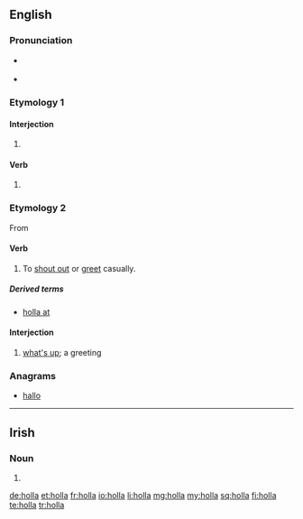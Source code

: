 {{also|höllä}}
==English==

===Pronunciation===
* {{a|UK}} {{IPA|/ˈhɒlə/|lang=en}}
* {{a|US}} {{IPA|/ˈhɑlə/|lang=en}}

===Etymology 1===

====Interjection====
{{en-interj}}

# {{alternative form of|hollo|lang=en}}

====Verb====
{{en-verb}}

# {{alternative form of|hollo|lang=en}}

===Etymology 2===
From {{term|holler|lang=en}}

====Verb====
{{en-verb}}

# {{context|colloquial|lang=en}} To [[shout out]] or [[greet]] casually.

=====Derived terms=====
* [[holla at]]

====Interjection====
{{en-interj}}

# {{context|colloquial|lang=en}} [[what's up]]; a greeting

===Anagrams===
* [[hallo#English|hallo]]

----

==Irish==

===Noun===
{{head|ga|mutated noun}}

# {{h-prothesis of|olla|lang=ga}}

[[de:holla]]
[[et:holla]]
[[fr:holla]]
[[io:holla]]
[[li:holla]]
[[mg:holla]]
[[my:holla]]
[[sq:holla]]
[[fi:holla]]
[[te:holla]]
[[tr:holla]]